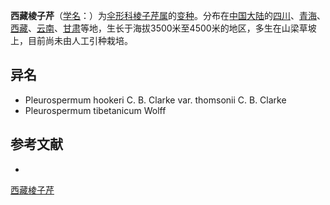 {{NoteTA|G1=LS}}
{{Infraspeciesbox
| name = 西藏棱子芹
| status = 
| status_system = 
| image = 
| species link = 
| genus = Pleurospermum
| species = hookeri
| varietas = thomsonii
| authority = C. B. Clarke in Hook. f. Fl.
}}

'''西藏棱子芹'''（[[学名|学名]]：{{lang|la|'''Pleurospermum hookeri''' var. '''thomsonii'''}}）为[[伞形科|伞形科]][[棱子芹属|棱子芹属]]的[[变种|变种]]。分布在[[中国大陆|中国大陆]]的[[四川|四川]]、[[青海|青海]]、[[西藏|西藏]]、[[云南|云南]]、[[甘肃|甘肃]]等地，生长于海拔3500米至4500米的地区，多生在山梁草坡上，目前尚未由人工引种栽培。

== 异名 ==
* Pleurospermum hookeri C. B. Clarke var. thomsonii C. B. Clarke
* Pleurospermum tibetanicum Wolff

== 参考文献 ==
<div class="references-small">
* {{cite web| url =http://www.bioinfo.cn/db05/KmzwSpecies.php?action=view&id=22933| title =西藏棱子芹| work =《中国高等植物数据库全库》| publisher =中国科学院微生物研究所| author =昆明植物研究所| accessdate =2009-02-25| deadurl =yes| archiveurl =https://web.archive.org/web/20160305012657/http://www.bioinfo.cn/db05/KmzwSpecies.php?action=view&id=22933| archivedate =2016-03-05| df =}}
</div>
{{Taxonbar|from=Q18382281}}

[[Category:棱子芹属|西藏棱子芹]]


{{Apiales-stub}}